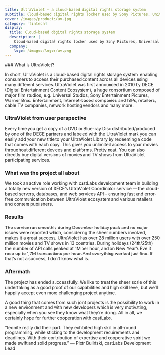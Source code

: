 ```yaml
---
title: UltraViolet — a cloud-based digital rights storage system
subtitle: Cloud-based digital rights locker used by Sony Pictures, Universal Studios, Warner Bros, Fox, HBO, BBC. UltraViolet has over 28 million users with over 250 million movies and TV shows in 13 countries. 
cover: /images/products/uv.jpg
category: [fintech]
display:
  title: Cloud-based digital rights storage system
  description: |
    Cloud-based digital rights locker used by Sony Pictures, Universal Studios, Warner Bros, Fox, HBO, BBC. UltraViolet has over 28 million users with over 250 million movies and TV shows in 13 countries.
  company:
    logo: /images/logos/uv.png
---
```


<Divider />
### What is UltraViolet?

In short, UltraViolet is a cloud-based digital rights storage system, enabling consumers to access their purchased content across all devices using many different services. UltraViolet was first announced in 2010 by DECE (Digital Entertainment Content Ecosystem), a huge consortium composed of major film studios, e.g. Universal Studios, Sony Entertainment Pictures, Warner Bros. Entertainment, Internet-based companies and ISPs, retailers, cable TV companies, network hosting vendors and many more.

### UltraViolet from user perspective

Every time you get a copy of a DVD or Blue-ray Disc distributed/produced by one of the DECE partners and labeled with the UltraViolet mark you can easily add your new title to your UltraViolet Library by redeeming a code that comes with each copy. This gives you unlimited access to your movies throughout different devices and platforms. Pretty neat. You can also directly buy digital versions of movies and TV shows from UltraViolet participating services.

### What was the project all about

We took an active role working with castLabs development team in building a totally new version of DECE’s UltraViolet Coordinator service — the cloud-based servers, databases, and web services API - ensuring fast and error-free communication between UltraViolet ecosystem and various retailers and content publishers.

### Results

The service ran smoothly during December holiday peak and no major issues were reported which, considering the sheer numbers involved, makes it a great success. UltraViolet has over 28 million users with over 250 million movies and TV shows in 13 countries. During holidays (24th/25th) the number of API calls peaked at 1M per hour, and on New Year’s Eve it rose up to 1,7M transactions per hour. And everything worked just fine. If that’s not a success, I don’t know what is.

### Aftermath

The project has ended successfully. We like to treat the sheer scale of this undertaking as a good proof of our capabilities and high skill level, but we’ll happily accept even more challenging project anytime.

A good thing that comes from such joint projects is the possibility to work in a new environment and with new developers which is very motivating, especially when you see they know what they’re doing. All in all, we certainly hope for further cooperation with castLabs.

<Divider />
“teonite really did their part. They exhibited high skill in all-round programming, while sticking to the development requirements and deadlines. With their contribution of expertise and cooperative spirit we made swift and solid progress.”  
— Piotr Buliński, castLabs Development Lead
